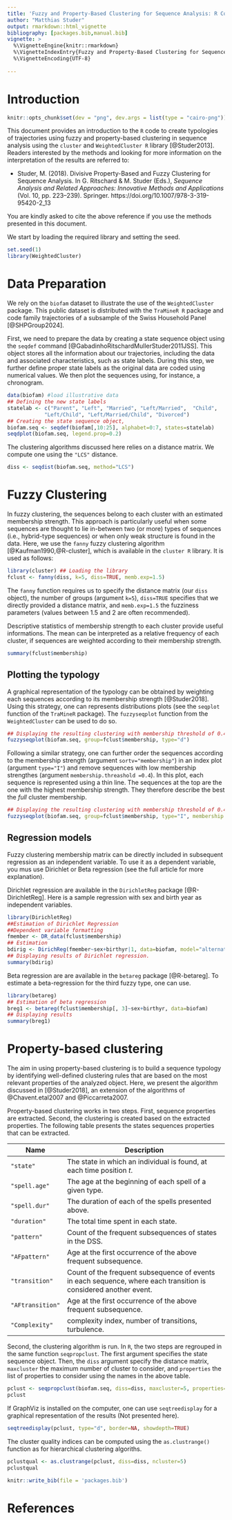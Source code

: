 ---
title: 'Fuzzy and Property-Based Clustering for Sequence Analysis: R Code introduction'
author: "Matthias Studer"
output: rmarkdown::html_vignette
bibliography: [packages.bib,manual.bib]
vignette: >
  %\VignetteEngine{knitr::rmarkdown}
  %\VignetteIndexEntry{Fuzzy and Property-Based Clustering for Sequence Analysis: R Code introduction}
  %\VignetteEncoding{UTF-8}
    
---

# Introduction 
```{r, include=FALSE}
knitr::opts_chunk$set(dev = "png", dev.args = list(type = "cairo-png"))
```


This document provides an introduction to the `R` code to create typologies of trajectories using fuzzy and property-based clustering in sequence analysis using the `cluster` and `WeightedCluster R` library [@Studer2013]. Readers interested by the methods and looking for more information on the interpretation of the results are referred to:

 - Studer, M. (2018). Divisive Property-Based and Fuzzy Clustering for Sequence Analysis. In G. Ritschard & M. Studer (Eds.), *Sequence Analysis and Related Approaches: Innovative Methods and Applications* (Vol. 10, pp. 223–239). Springer. https://doi.org/10.1007/978-3-319-95420-2_13

You are kindly asked to cite the above reference if you use the methods presented in this document. 

We start by loading the required library and setting the seed. 


```{r, message=FALSE}
set.seed(1)
library(WeightedCluster)
```


# Data Preparation

We rely on the `biofam` dataset to illustrate the use of the `WeightedCluster` package. This public dataset is distributed with the `TraMineR R` package and code family trajectories of a subsample of the Swiss Household Panel [@SHPGroup2024].

First, we need to prepare the data by creating a state sequence object using the `seqdef` command [@GabadinhoRitschardMullerStuder2011JSS]. This object stores all the information about our trajectories, including the data and associated characteristics, such as state labels. During this step, we further define proper state labels as the original data are coded using numerical values. We then plot the sequences using, for instance, a chronogram. 

```{r seqdefbiofam, warning=FALSE, message=FALSE, fig.width=8, fig.height=5}
data(biofam) #load illustrative data
## Defining the new state labels 
statelab <- c("Parent", "Left", "Married", "Left/Married",  "Child", 
            "Left/Child", "Left/Married/Child", "Divorced")
## Creating the state sequence object,
biofam.seq <- seqdef(biofam[,10:25], alphabet=0:7, states=statelab)
seqdplot(biofam.seq, legend.prop=0.2)
```

The clustering algorithms discussed here relies on a distance matrix. We compute one using the `"LCS"` distance. 

```{r, message=FALSE}
diss <- seqdist(biofam.seq, method="LCS")
```


# Fuzzy Clustering 

In fuzzy clustering, the sequences belong to each cluster with an estimated membership strength. This approach is particularly useful when some sequences are thought to lie in-between two (or more) types of sequences (i.e., hybrid-type sequences) or when only weak structure is found in the data. Here, we use the `fanny` fuzzy clustering algorithm [@Kaufman1990,@R-cluster], which is available in the `cluster R` library. It is used as follows:

```{r fannyclust, warning=FALSE, message=FALSE}
library(cluster) ## Loading the library
fclust <- fanny(diss, k=5, diss=TRUE, memb.exp=1.5)
```

The `fanny` function requires us to specify the distance matrix (our `diss` object), the number of groups (argument `k=5`), `diss=TRUE` specifies that we directly provided a distance matrix, and `memb.exp=1.5` the fuzziness parameters (values between 1.5 and 2 are often recommended). 


Descriptive statistics of membership strength to each cluster provide useful informations. The mean can be interpreted as a relative frequency of each cluster, if sequences are weighted according to their membership strength.

```{r}
summary(fclust$membership)
```


## Plotting the typology

A graphical representation of the typology can be obtained by weighting each sequences according to its membership strength [@Studer2018]. Using this strategy, one can represents distributions plots (see the `seqplot` function of the `TraMineR` package). The `fuzzyseqplot` function from the `WeightedCluster` can be used to do so. 

```{r plotfd, fig.width=8, fig.height=5}
## Displaying the resulting clustering with membership threshold of 0.4
fuzzyseqplot(biofam.seq, group=fclust$membership, type="d")
```

Following a similar strategy, one can further order the sequences according to the membership strength (argument `sortv="membership"`) in an index plot (argument `type="I"`) and remove sequences with low membership strengthes (argument `membership.threashold =0.4`). In this plot, each sequence is represented using a thin line. The sequences at the top are the one with the highest membership strength. They therefore describe the best the *full* cluster membership. 

```{r plotf, fig.width=8, fig.height=5}
## Displaying the resulting clustering with membership threshold of 0.4
fuzzyseqplot(biofam.seq, group=fclust$membership, type="I", membership.threashold =0.4, sortv="membership")
```
## Regression models

Fuzzy clustering membership matrix can be directly included in subsequent regression as an independent variable. To use it as a dependent variable, you mus use Dirichlet or Beta regression (see the full article for more explanation). 

Dirichlet regression are available in the `DirichletReg` package [@R-DirichletReg]. Here is a sample regression with sex and birth year as independent variables. 

```{r dreg}
library(DirichletReg)
##Estimation of Dirichlet Regression
##Dependent variable formatting
fmember <- DR_data(fclust$membership)
## Estimation
bdirig <- DirichReg(fmember~sex+birthyr|1, data=biofam, model="alternative")
## Displaying results of Dirichlet regression.
summary(bdirig)
```


Beta regression are  are available in the `betareg` package [@R-betareg]. To estimate a beta-regression for the third fuzzy type, one can use.

```{r betareg}
library(betareg)
## Estimation of beta regression
breg1 <- betareg(fclust$membership[, 3]~sex+birthyr, data=biofam)
## Displaying results
summary(breg1)
```



# Property-based clustering

The aim in using property-based clustering is to build a sequence typology by identifying well-defined clustering rules that are based on the most relevant properties of the analyzed object. Here, we present the algorithm discussed in [@Studer2018], an extension of the algorithms of @Chavent.etal2007 and @Piccarreta2007. 

Property-based clustering works in two steps. First, sequence properties are extracted. Second, the clustering is created based on the extracted properties. The following table presents the states sequences properties that can be extracted.


Name            | Description
----------------|-----------------------------------------------
`"state"`       | The state in which an individual is found, at each time position $t$.
`"spell.age"`   | The age at the beginning of each spell of a given type.
`"spell.dur"`   | The duration of each of the spells presented above.
`"duration"`    | The total time spent in each state.
`"pattern"`     | Count of the frequent subsequences of states in the DSS.
`"AFpattern"`   | Age at the first occurrence of the above frequent subsequence.
`"transition"`  | Count of the frequent subsequence of events in each sequence, where each transition is considered another event.
`"AFtransition"`| Age at the first occurrence of the above frequent subsequence.
`"Complexity"`  | complexity index, number of transitions, turbulence.

Second, the clustering algorithm is run. In `R`, the two steps are regrouped in the same function `seqpropclust`. The first argument specifies the state sequence object. Then, the `diss` argument specify the distance matrix, `maxcluster` the maximum number of cluster to consider, and `properties` the list of properties to consider using the names in the above table. 

```{r}
pclust <- seqpropclust(biofam.seq, diss=diss, maxcluster=5, properties=c("state", "duration"))
pclust
```


If GraphViz is installed on the computer, one can use `seqtreedisplay` for a graphical representation of the results (Not presented here).

```{r, eval=FALSE}
seqtreedisplay(pclust, type="d", border=NA, showdepth=TRUE)
```


The cluster quality indices can be computed using the `as.clustrange()` function as for hierarchical clustering algoriths. 

```{r}
pclustqual <- as.clustrange(pclust, diss=diss, ncluster=5)
pclustqual
```



```{r, include=FALSE}
knitr::write_bib(file = 'packages.bib')
```


# References

